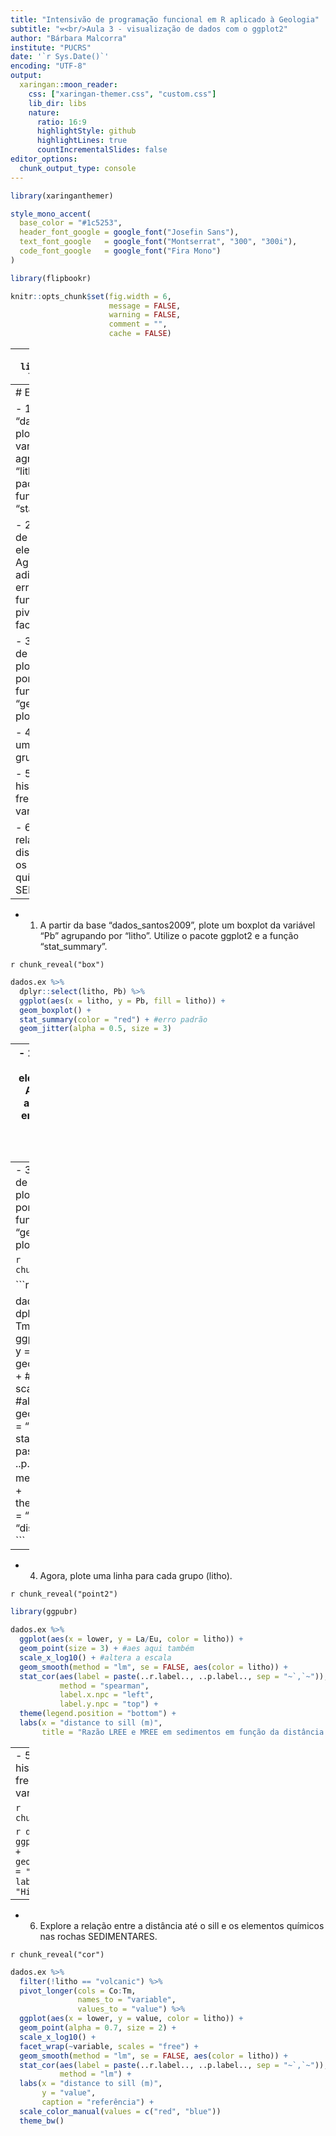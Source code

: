```yaml
---
title: "Intensivão de programação funcional em R aplicado à Geologia"
subtitle: "⚒<br/>Aula 3 - visualização de dados com o ggplot2"
author: "Bárbara Malcorra"
institute: "PUCRS"
date: '`r Sys.Date()`'
encoding: "UTF-8"
output:
  xaringan::moon_reader:
    css: ["xaringan-themer.css", "custom.css"]
    lib_dir: libs
    nature:
      ratio: 16:9
      highlightStyle: github
      highlightLines: true
      countIncrementalSlides: false
editor_options: 
  chunk_output_type: console
---
```



```r
library(xaringanthemer)

style_mono_accent(
  base_color = "#1c5253",
  header_font_google = google_font("Josefin Sans"),
  text_font_google   = google_font("Montserrat", "300", "300i"),
  code_font_google   = google_font("Fira Mono")
)
```


```r
library(flipbookr)

knitr::opts_chunk$set(fig.width = 6,
                      message = FALSE,
                      warning = FALSE,
                      comment = "",
                      cache = FALSE)
```

---
```r
library(tidyverse)
library(readxl)
```


```r
setwd("C:/Users/barba/Desktop/ProgramacaoFuncional_Geologia/ProgramacaoFuncional_Geologia/")

library(readxl)

dados.ex <- read_excel("dados_santos2009.xlsx") %>% 
  as_tibble()

dados.ex
```

```r
dados.ex = read_excel("dados_santos2009.xlsx") %>% 
  rename(distance = `Distance from contact (m)`) %>% 
  mutate(distance = replace_na(distance, "0"),
         litho = case_when(Rock == c("sill", "Sill") ~ "volcanic",
                           Rock == "Black shale" ~ "shale",
                           TRUE ~ "carbonate")) %>% 
  separate(distance,
           into = c("lower", "upper"),
           sep = "–") %>% 
  relocate(litho, upper, lower, .before = Co) %>% 
  mutate(across(upper:Tm, as.double))

dados.ex
```


---
# Exercícios

- 1) A partir da base "dados_santos2009", plote um boxplot da variável "Pb" agrupando por "litho". Utilize o pacote ggplot2 e a função "stat_summary".

- 2) Faça um gráfico de barras dos elementos químicos. Agrupe por litho e adicione barras de erro. Dica: utilize as funções pivot_longer() e facet_wrap().
  
- 3) Faça um gráfico de pontos (scatter plot) da razão La/Tm por distance. Utilize a função "geom_smooth" para plotar o modelo.

- 4) Agora, plote uma linha para cada grupo (litho).

- 5) Faça um histograma de frequência da variável "Pb".

- 6) Explore a relação entre a distância até o sill e os elementos químicos nas rochas SEDIMENTARES.

---
- 1) A partir da base "dados_santos2009", plote um boxplot da variável "Pb" agrupando por "litho". Utilize o pacote ggplot2 e a função "stat_summary".

`r chunk_reveal("box")`

```r
dados.ex %>% 
  dplyr::select(litho, Pb) %>% 
  ggplot(aes(x = litho, y = Pb, fill = litho)) +
  geom_boxplot() +
  stat_summary(color = "red") + #erro padrão
  geom_jitter(alpha = 0.5, size = 3)
```


---
- 2) Faça um gráfico de barras dos elementos químicos. Agrupe por litho e adicione barras de erro. Dica: utilize as funções pivot_longer() e facet_wrap().

`r chunk_reveal("bar")`

```r
dados.ex %>% 
  dplyr::select(litho, Co:Tm) %>% 
  pivot_longer(cols = Co:Tm,
               names_to = "variable",
               values_to = "value") %>% 
  ggplot(aes(x = litho, y = value, fill = litho)) +
  stat_summary(geom = "bar") +
  stat_summary() +
  facet_wrap(~variable, scales = "free")
```


---
- 3) Faça um gráfico de pontos (scatter plot) da razão La/Tm por distance. Utilize a função "geom_smooth" para plotar o modelo.

`r chunk_reveal("point")`

```r
library(ggpubr)

dados.ex %>% 
  dplyr::select(lower, La, Tm) %>% 
  ggplot(aes(x = lower, y = La/Tm)) +
  geom_point(size = 3) + #aes aqui também
  scale_x_log10() + #altera a escala
  geom_smooth(method = "lm") +
  stat_cor(aes(label = paste(..r.label.., ..p.label.., sep = "~`,`~")),
           method = "spearman") +
  theme(legend.position = "right") +
  labs(x = "distance to sill (m)")
```


---
- 4) Agora, plote uma linha para cada grupo (litho).

`r chunk_reveal("point2")`

```r
library(ggpubr)

dados.ex %>% 
  ggplot(aes(x = lower, y = La/Eu, color = litho)) +
  geom_point(size = 3) + #aes aqui também
  scale_x_log10() + #altera a escala
  geom_smooth(method = "lm", se = FALSE, aes(color = litho)) +
  stat_cor(aes(label = paste(..r.label.., ..p.label.., sep = "~`,`~")),
           method = "spearman",
           label.x.npc = "left",
           label.y.npc = "top") +
  theme(legend.position = "bottom") +
  labs(x = "distance to sill (m)",
       title = "Razão LREE e MREE em sedimentos em função da distância até o sill")
```


---
- 5) Faça um histograma de frequência da variável "Pb".

`r chunk_reveal("hist")`

```r
dados.ex %>% 
  ggplot(aes(x = Pb)) +
  geom_histogram(color = "white") +
  labs(title = "Histograma")
```


---
- 6) Explore a relação entre a distância até o sill e os elementos químicos nas rochas SEDIMENTARES.

`r chunk_reveal("cor")`

```r
dados.ex %>% 
  filter(!litho == "volcanic") %>% 
  pivot_longer(cols = Co:Tm,
               names_to = "variable",
               values_to = "value") %>% 
  ggplot(aes(x = lower, y = value, color = litho)) +
  geom_point(alpha = 0.7, size = 2) +
  scale_x_log10() +
  facet_wrap(~variable, scales = "free") +
  geom_smooth(method = "lm", se = FALSE, aes(color = litho)) +
  stat_cor(aes(label = paste(..r.label.., ..p.label.., sep = "~`,`~")),
           method = "lm") +
  labs(x = "distance to sill (m)",
       y = "value",
       caption = "referência") +
  scale_color_manual(values = c("red", "blue"))
  theme_bw()
```




